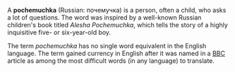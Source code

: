 A '''pochemuchka''' (Russian: &#1087;&#1086;&#1095;&#1077;&#1084;&#1091;&#1095;&#1082;&#1072;) is a person, often a child, who asks a lot of questions.  The word was inspired by a well-known Russian children's book titled ''Alesha Pochemuchka'', which tells the story of a highly inquisitive five- or six-year-old boy.

The term ''pochemuchka'' has no single word equivalent in the English language.  The term gained currency in English after it was named in a [[British Broadcasting Corporation|BBC]] article as among the most difficult words (in any language) to translate.